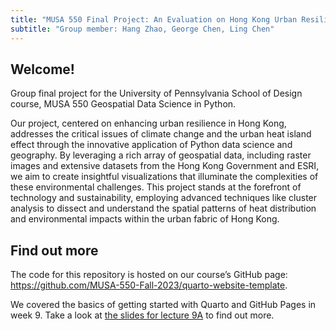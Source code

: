 ```yaml
---
title: "MUSA 550 Final Project: An Evaluation on Hong Kong Urban Resiliency to Urban Heat"
subtitle: "Group member: Hang Zhao, George Chen, Ling Chen"
---
```


## Welcome!

Group final project for the University of Pennsylvania School of Design course, MUSA 550 Geospatial Data Science in Python.

Our project, centered on enhancing urban resilience in Hong Kong, addresses the critical issues of climate change and the urban heat island effect through the innovative application of Python data science and geography. By leveraging a rich array of geospatial data, including raster images and extensive datasets from the Hong Kong Government and ESRI, we aim to create insightful visualizations that illuminate the complexities of these environmental challenges. This project stands at the forefront of technology and sustainability, employing advanced techniques like cluster analysis to dissect and understand the spatial patterns of heat distribution and environmental impacts within the urban fabric of Hong Kong.


## Find out more

The code for this repository is hosted on our course's GitHub page: [https://github.com/MUSA-550-Fall-2023/quarto-website-template](https://github.com/MUSA-550-Fall-2023/quarto-website-template).

We covered the basics of getting started with Quarto and GitHub Pages in week 9. Take a look at
[the slides for lecture 9A](https://musa-550-fall-2023.github.io/content/week-9/lecture-9A.html) to find out more.






 
